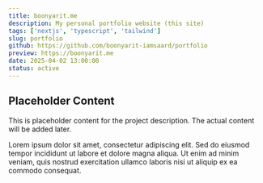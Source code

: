 ```yaml
---
title: boonyarit.me
description: My personal portfolio website (this site)
tags: ['nextjs', 'typescript', 'tailwind']
slug: portfolio
github: https://github.com/boonyarit-iamsaard/portfolio
preview: https://boonyarit.me
date: 2025-04-02 13:00:00
status: active
---
```


## Placeholder Content

This is placeholder content for the project description. The actual content will be added later.

Lorem ipsum dolor sit amet, consectetur adipiscing elit. Sed do eiusmod tempor incididunt ut labore et dolore magna aliqua. Ut enim ad minim veniam, quis nostrud exercitation ullamco laboris nisi ut aliquip ex ea commodo consequat.
